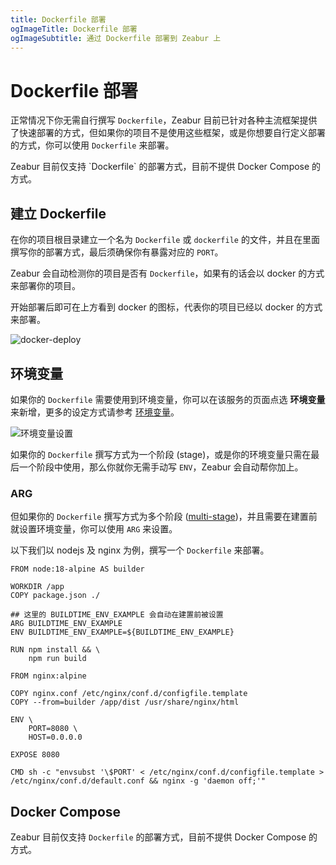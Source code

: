 ```yaml
---
title: Dockerfile 部署
ogImageTitle: Dockerfile 部署
ogImageSubtitle: 通过 Dockerfile 部署到 Zeabur 上
---
```



# Dockerfile 部署

正常情况下你无需自行撰写 `Dockerfile`，Zeabur 目前已针对各种主流框架提供了快速部署的方式，但如果你的项目不是使用这些框架，或是你想要自行定义部署的方式，你可以使用 `Dockerfile` 来部署。

<Callout type="warning">
  Zeabur 目前仅支持 `Dockerfile` 的部署方式，目前不提供 Docker Compose 的方式。
</Callout>

## 建立 Dockerfile

在你的项目根目录建立一个名为 `Dockerfile` 或 `dockerfile` 的文件，并且在里面撰写你的部署方式，最后须确保你有暴露对应的 `PORT`。

Zeabur 会自动检测你的项目是否有 `Dockerfile`，如果有的话会以 docker 的方式来部署你的项目。

<Callout type="info">
  开始部署后即可在上方看到 docker 的图标，代表你的项目已经以 docker 的方式来部署。
</Callout>

![docker-deploy](/deploy/dockerfile/docker-deploy.png)

## 环境变量

如果你的 `Dockerfile` 需要使用到环境变量，你可以在该服务的页面点选 **环境变量** 来新增，更多的设定方式请参考 [环境变量](/zh-CN/environment/variables)。

![环境变量设置](/environment/add-variables.png)

如果你的 `Dockerfile` 撰写方式为一个阶段 (stage)，或是你的环境变量只需在最后一个阶段中使用，那么你就你无需手动写 `ENV`，Zeabur 会自动帮你加上。

### ARG

但如果你的 `Dockerfile` 撰写方式为多个阶段 ([multi-stage](https://docs.docker.com/build/building/multi-stage/))，并且需要在建置前就设置环境变量，你可以使用 `ARG` 来设置。

以下我们以 nodejs 及 nginx 为例，撰写一个 `Dockerfile` 来部署。

```docker {7-8} copy
FROM node:18-alpine AS builder

WORKDIR /app
COPY package.json ./

## 这里的 BUILDTIME_ENV_EXAMPLE 会自动在建置前被设置
ARG BUILDTIME_ENV_EXAMPLE
ENV BUILDTIME_ENV_EXAMPLE=${BUILDTIME_ENV_EXAMPLE}

RUN npm install && \
    npm run build

FROM nginx:alpine

COPY nginx.conf /etc/nginx/conf.d/configfile.template
COPY --from=builder /app/dist /usr/share/nginx/html

ENV \
    PORT=8080 \
    HOST=0.0.0.0

EXPOSE 8080

CMD sh -c "envsubst '\$PORT' < /etc/nginx/conf.d/configfile.template > /etc/nginx/conf.d/default.conf && nginx -g 'daemon off;'"
```

## Docker Compose

Zeabur 目前仅支持 `Dockerfile` 的部署方式，目前不提供 Docker Compose 的方式。
